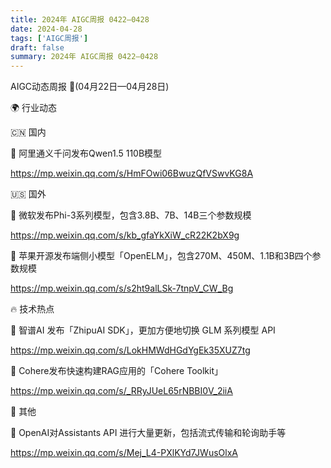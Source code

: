 ```yaml
---
title: 2024年 AIGC周报 0422—0428
date: 2024-04-28
tags: ['AIGC周报']
draft: false
summary: 2024年 AIGC周报 0422—0428
---
```


AIGC动态周报 🚀(04月22日—04月28日)

🌍 行业动态

🇨🇳 国内

📰 阿里通义千问发布Qwen1.5 110B模型

https://mp.weixin.qq.com/s/HmFOwi06BwuzQfVSwvKG8A

🇺🇸 国外

📰 微软发布Phi-3系列模型，包含3.8B、7B、14B三个参数规模

https://mp.weixin.qq.com/s/kb_gfaYkXiW_cR22K2bX9g

📰 苹果开源发布端侧小模型「OpenELM」，包含270M、450M、1.1B和3B四个参数规模

https://mp.weixin.qq.com/s/s2ht9alLSk-7tnpV_CW_Bg

🔥 技术热点

📝 智谱AI 发布「ZhipuAI SDK」，更加方便地切换 GLM 系列模型 API

https://mp.weixin.qq.com/s/LokHMWdHGdYgEk35XUZ7tg

📝 Cohere发布快速构建RAG应用的「Cohere Toolkit」

https://mp.weixin.qq.com/s/_RRyJUeL65rNBBI0V_2iiA

🎉 其他

🚀 OpenAI对Assistants API 进行大量更新，包括流式传输和轮询助手等

https://mp.weixin.qq.com/s/Mej_L4-PXlKYd7JWusOlxA